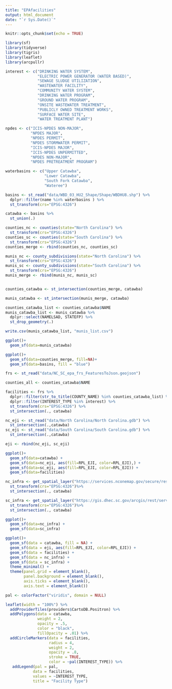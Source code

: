 ```yaml
---
title: "EPAfacilities"
output: html_document
date: "`r Sys.Date()`"
---
```


```r
knitr::opts_chunk$set(echo = TRUE)
```

```r

library(sf)
library(tidyverse)
library(tigris)
library(leaflet)
library(arcpullr)

```

```r

interest <- c("DRINKING WATER SYSTEM",
              "ELECTRIC POWER GENERATOR (WATER BASED)",
              "SEWAGE SLUDGE UTILIZATION",
              "WASTEWATER FACILITY",
              "COMMUNITY WATER SYSTEM",
              "DRINKING WATER PROGRAM",
              "GROUND WATER PROGRAM",
              "ONSITE WASTEWATER TREATMENT",
              "PUBLICLY OWNED TREATMENT WORKS",
              "SURFACE WATER SITE",
              "WATER TREATMENT PLANT")

npdes <- c("ICIS-NPDES NON-MAJOR",
           "NPDES MAJOR",
           "NPDES PERMIT",
           "NPDES STORMWATER PERMIT",
           "ICIS-NPDES MAJOR",
           "ICIS-NPDES UNPERMITTED",
           "NPDES NON-MAJOR",
           "NPDES PRETREATMENT PROGRAM")

waterbasins <- c("Upper Catawba",
                 "Lower Catawba",
                 "South Fork Catawba",
                 "Wateree")

```

```r

basins <- st_read("data/WBD_03_HU2_Shape/Shape/WBDHU8.shp") %>%
  dplyr::filter(name %in% waterbasins ) %>%
  st_transform(crs="EPSG:4326")

catawba <- basins %>%
  st_union(.)

counties_nc <- counties(state="North Carolina") %>%
  st_transform(crs="EPSG:4326")
counties_sc <- counties(state="South Carolina") %>%
  st_transform(crs="EPSG:4326")
counties_merge <- rbind(counties_nc, counties_sc)

munis_nc <- county_subdivisions(state="North Carolina") %>%
  st_transform(crs="EPSG:4326")
munis_sc <- county_subdivisions(state="South Carolina") %>%
  st_transform(crs="EPSG:4326")
munis_merge <- rbind(munis_nc, munis_sc)


counties_catawba <- st_intersection(counties_merge, catawba)

munis_catawba <- st_intersection(munis_merge, catawba)

counties_catawba_list <- counties_catawba$NAME
munis_catawba_list <- munis_catawba %>%
  dplyr::select(NAMELSAD, STATEFP) %>%
  st_drop_geometry(.)

write.csv(munis_catawba_list, "munis_list.csv")

ggplot()+
  geom_sf(data=munis_catawba)

ggplot()+
  geom_sf(data=counties_merge, fill=NA)+
  geom_sf(data=basins, fill = "blue")

```

```r

frs <- st_read("data/NC_SC_epa_frs_FeaturesToJson.geojson") 

counties_all <- counties_catawba$NAME

facilities <- frs %>%
  dplyr::filter(str_to_title(COUNTY_NAME) %in% counties_catawba_list) %>%
  dplyr::filter(INTEREST_TYPE %in% interest) %>%
  st_transform(crs="EPSG:4326") %>%
  st_intersection(., catawba)

nc_eji <- st_read("data/North Carolina/North Carolina.gdb") %>%
  st_intersection(.,catawba)
sc_eji <- st_read("data/South Carolina/South Carolina.gdb") %>%
  st_intersection(.,catawba)

eji <- rbind(nc_eji, sc_eji)

ggplot()+
  geom_sf(data=catawba) +
  geom_sf(data=nc_eji, aes(fill=RPL_EJI, color=RPL_EJI),) + 
  geom_sf(data=sc_eji, aes(fill=RPL_EJI, color=RPL_EJI)) +
  geom_sf(data=facilities)

nc_infra <- get_spatial_layer("https://services.nconemap.gov/secure/rest/services/NC1Map_Water_Sources/MapServer/1")%>%
  st_transform(crs="EPSG:4326")%>%
  st_intersection(., catawba)

sc_infra <- get_spatial_layer("https://gis.dhec.sc.gov/arcgis/rest/services/water/publicwatersupply/MapServer/1")%>%
  st_transform(crs="EPSG:4326")%>%
  st_intersection(., catawba)

ggplot()+
  geom_sf(data=nc_infra) +
  geom_sf(data=sc_infra)

ggplot()+
  geom_sf(data = catawba, fill = NA) +
  geom_sf(data = eji, aes(fill=RPL_EJI, color=RPL_EJI)) +
  geom_sf(data = facilities) +
  geom_sf(data = nc_infra) +
  geom_sf(data = sc_infra) +
  theme_minimal() +
  theme(panel.grid = element_blank(),
        panel.background = element_blank(),
        axis.ticks = element_blank(),
        axis.text = element_blank())


```

```r

pal <- colorFactor("viridis", domain = NULL)

leaflet(width = "100%") %>%
  addProviderTiles(providers$CartoDB.Positron) %>%
  addPolygons(data = catawba,
              weight = 2,
              opacity = .5,
              color = "black",
              fillOpacity = .01) %>%
  addCircleMarkers(data = facilities,
                   radius = 4,
                   weight = 2,
                   opacity = .8,
                   stroke = TRUE,
                   color = ~pal(INTEREST_TYPE)) %>%
   addLegend(pal = pal, 
            data = facilities,
            values = ~INTEREST_TYPE,
            title = "Facility Type")

```